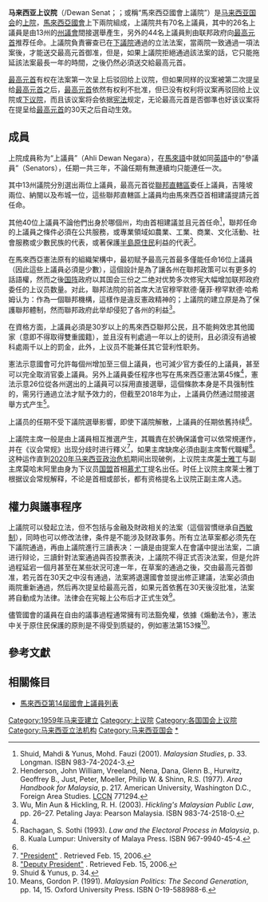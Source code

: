 {{Infobox Parliament
| name               = '''马来西亚国会上议院'''
| native_name        = '''<small>{{lang|ms|Dewan Negara}}</small>'''
| native_name_lang   = ms
| transcription_name = '''<small>{{lang|en|Senate of Malaysia}}</small>
| legislature        = [[马来西亚第14届国会上议员列表|第14届国会上议院]]
| coa_pic            = File:Coat of arms of Malaysia.svg
| coa_res            = 120px
| coa_alt            = 
| coa_caption        = 马来西亚国徽
| logo_pic           = File:Dewan_Negara_Parlimen_Malaysia.svg
| logo_res           = 200px
| logo_alt           = 
| logo_caption       = 马来西亚国会上议院标志
| house_type         = [[上议院|上议院]]
| term_limits        = 
| foundation         = {{start date and age|1959|9|11}}
| disbanded          = 
| preceded_by        = 马来亚联合邦立法委员会
| succeeded_by       = 
| leader1_type       = [[马来西亚国会上议院主席|主席]]
| leader1            = [[莱士雅丁|莱士雅丁]]
| party1             = [[国民联盟|国盟]]－[[土著团结党|土团党]]
| election1          = 2020年9月2日
| leader2_type       = [[马来西亚国会上议院主席|副主席]]
| leader2            = {{le|莫哈末阿里|
Mohamad Ali Mohamad}}
| party2             = [[国民阵线|国阵]]－[[马来民族统一机构|巫统]]
| election2          = 2016年4月18日
| leader3_type       = 秘书
| leader3            = 里端·拉末
| party3             = 
| election3          = 2014年9月8日
| seats              = '''70名议员'''<br>
法定人数：23<br>简单多数：36<br>修宪要求：47
| structure1         = Dewan Negara 20220310.svg
| structure1_res     = 250px
| structure1_alt     = 
| political_groups1  = {{大马上院现状}}
| committees1        = {{Collapsible list|title = 4|遴选委员会|内务委员会|特权委员会|议会常规委员会}}
| term_length        = 1届任期最长为3年（可连任1届）
| authority          = 《1952年国会（特权与权利）法案》<br>《1980年国会议员（薪酬）法案》
| salary             = 
| redistricting      = 
| motto              = 
| session_room       = File:MalaysianParliament.jpg
| session_res        = 280px
| session_alt        = 
| meeting_place      = {{MYS}}[[吉隆坡|吉隆坡]][[马来西亚国会大厦|国会大厦]]上议院
| website            = [http://www.parlimen.gov.my/ www.parlimen.gov.my]
| constitution       = 
| background_color   = #780C05
| text_color         = #FFFFFF
| footnotes          = 
}}
{{馬來西亞政治}}
'''马来西亚上议院'''（{{lang-ms|Dewan Negara}}/Dewan Senat；{{lang-en|Senate of Malaysia}}；或稱“馬來西亞國會上議院”）是[[马来西亚国会|马来西亚国会]]的[[上議院|上院]]，[[马来西亚国会|馬來西亞國會]]上下兩院組成，上議院共有70名上議員，其中的26名上議員是由13州的[[马来西亚州议会|州議會]]間接選舉產生，另外的44名上議員則由联邦政府向[[馬來西亞最高元首|最高元首]]推荐任命。上議院負責審查已在[[馬來西亞下議院|下議院]]通過的立法法案，當兩院一致通過一項法案後，才能送交最高元首御准，但是，如果上議院拒絕通過該法案的話，它只能拖延該法案最長一年的時間，之後仍然必須送交給最高元首。

[[最高元首|最高元首]]有权在法案第一次呈上后驳回给上议院，但如果同样的议案被第二次提呈给[[最高元首|最高元首]]之后，[[最高元首|最高元首]]依然有权利不批准，但已没有权利将议案再驳回给上议院或[[马来西亚下议院|下议院]]，而且该议案将会依据[[马来西亚宪法|宪法]]规定，无论最高元首是否御準也好该议案将在提呈给[[最高元首|最高元首]]的30天之后自动生效。

==成員==
上院成員称为“上議員”（Ahli Dewan Negara），在[[馬來語|馬來語]]中就如同[[英語|英語]]中的“參議員”（Senators），任期一共三年，不論任期有無連續均只能連任一次。

其中13州議院分別選出兩位上議員，最高元首從[[聯邦直轄區|聯邦直轄區]]委任上議員，吉隆坡兩位、納閩以及布城一位，這些聯邦直轄區上議員均由馬來西亞首相建議提請元首任命。

其他40位上議員不論他們出身於哪個州，均由首相建議並且元首任命<ref name="ms_33">Shuid, Mahdi & Yunus, Mohd. Fauzi (2001). ''Malaysian Studies'', p. 33. Longman. ISBN 983-74-2024-3.</ref>，聯邦任命的上議員之條件必須在公共服務，或專業領域如農業、工業、商業、文化活動、社會服務或少數民族的代表，或著保護[[半島原住民|半島原住民]]利益的代表<ref name="handbook_217">Henderson, John William, Vreeland, Nena, Dana, Glenn B., Hurwitz, Geoffrey B., Just, Peter, Moeller, Philip W. & Shinn, R.S. (1977). ''Area Handbook for Malaysia'', p. 217. American University, Washington D.C., Foreign Area Studies. [[LCCN|LCCN]] 771294.</ref>。

在馬來西亞憲法原有的組織架構中，最初赋予最高元首最多僅能任命16位上議員（因此這些上議員必須是少數），這個設計是為了讓各州在聯邦政策可以有更多的話語權，然而之後[[国阵|国阵]]政府以其国会三份之二绝对优势多次修宪大幅增加联邦政府委任的上议员数量。对此，聯邦法院的前首席大法官穆罕默德·薩菲·穆罕默德·哈希姆认为：作為一個聯邦機構，這樣作是違反憲政精神的；上議院的建立原是為了保護聯邦體制，然而聯邦政府此举却侵犯了各州的利益<ref>Wu, Min Aun & Hickling, R. H. (2003). ''Hickling's Malaysian Public Law'', pp. 26–27. Petaling Jaya: Pearson Malaysia. ISBN 983-74-2518-0.</ref>。

在資格方面，上議員必須是30岁以上的馬來西亞聯邦公民，且不能夠效忠其他國家（意即不得取得雙重國籍），並且沒有判處過一年以上的徒刑，且必須沒有過被科處兩千以上的罰金，此外，上议员不能兼任其它营利性职务。

憲法示意國會可允許每個州增加至三個上議員，也可減少官方委任的上議員，甚至可以完全取消官委上議員。另外上議員委任程序也写在馬來西亞憲法第45條<ref name="ms_33"/>，憲法示意26位從各州選出的上議員可以採用直接選舉，這個條款本身是不具强制性的，需另行通過立法才賦予效力的，但截至2018年为止，上議員仍然通过間接選舉方式产生<ref>Rachagan, S. Sothi (1993). ''Law and the Electoral Process in Malaysia'', p. 8. Kuala Lumpur: University of Malaya Press. ISBN 967-9940-45-4.</ref>。

上議员的任期不受下議院選舉影響，即使下議院解散，上議員的任期依舊持续<ref name="handbook_217"/>。

上議院主席一般是由上議員相互推選产生，其職責在於确保議會可以依常規運作，并在《议会常规》出现分歧时进行釋义<ref>[http://www.parlimen.gov.my/eng-dN-diPertua.htm "President"] {{webarchive|url=https://web.archive.org/web/20100201090836/http://www.parlimen.gov.my/eng-dN-diPertua.htm |date=2010-02-01 }}. Retrieved Feb. 15, 2006.</ref>，如果主席缺席必須由副主席暫代職權<ref>[http://www.parlimen.gov.my/eng-dN-Timb.htm "Deputy President"] {{webarchive|url=https://web.archive.org/web/20060214234522/http://www.parlimen.gov.my/eng-dN-Timb.htm |date=2006-02-14 }}. Retrieved Feb. 15, 2006.</ref>。这种运作直到[[2020年马来西亚政治危机|2020年马来西亚政治危机]]期间出现破例，上议院主席[[莱士雅丁|莱士雅丁]]与副主席莫哈末阿里由身为下议员[[国盟|国盟]]首相[[慕尤丁|慕尤丁]]提名出任。时任上议院主席莱士雅丁根据议会常规解释，不论是首相或部长，都有资格提名上议院正副主席人选。

==權力與議事程序==
上議院可以發起立法，但不包括与金融及財政相关的法案（這個習慣继承自[[西敏制|西敏制]]），同時也可以修改法律，条件是不能涉及财政事务。所有立法草案都必须先在下議院通過，再由上議院進行三讀表决：一讀是由提案人在會議中提出法案，二讀进行辩论，三讀針對法案通過與否投票表決，上議院不得正式否決法案，但是允許過程延宕一個月甚至在某些狀況可達一年，在草案的通過之後，交由最高元首御准，若元首在30天之中沒有通過，法案將退還國會並提出修正建議，法案必須由兩院重新通過，然后再次提呈给最高元首，如果元首依舊在30天後沒批准，法案將自動成为法律。法律会在宪報上公布后才正式生效<ref>Shuid & Yunus, p. 34.</ref>。

儘管國會的議員在自由的議事過程通常擁有司法豁免權，依據《煽動法令》，憲法中关于原住民保護的原則是不得受到质疑的，例如憲法第153條<ref>Means, Gordon P. (1991). ''Malaysian Politics: The Second Generation'', pp. 14, 15. Oxford University Press. ISBN 0-19-588988-6.</ref>。

==參考文獻==
{{Reflist}}

==相關條目==
*[[馬來西亞第14屆國會上議員列表|馬來西亞第14屆國會上議員列表]]

{{国家上议院}}
{{马来西亚主题}}
{{马来西亚立法}}

[[Category:1959年马来亚建立|Category:1959年马来亚建立]]
[[Category:上议院|Category:上议院]]
[[Category:各国国会上议院|Category:各国国会上议院]]
[[Category:马来西亚立法机构|Category:马来西亚立法机构]]
[[Category:马来西亚国会|Category:马来西亚国会]]
[[Category:马来西亚国会上议院|*]]